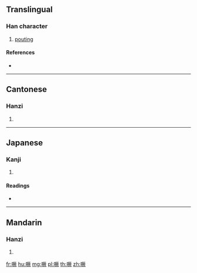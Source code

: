 ==Translingual==

===Han character===
{{Han char|rn=30|rad=口|as=12|sn=15|four=61087|canj=RMTO|ids=⿰口厥}}

# [[pouting]]

====References====
* {{Han ref|kx=0209.151|dkj=04347|hdz=10682.120|uh=5658|ud=22104|bh=E4FE|bd=58622}}

----

==Cantonese==

===Hanzi===
{{yue-hanzi|jyut=|y=kyut3}}

# {{defn|lang=yue|sort=口12}}

----

==Japanese==

===Kanji===
{{ja-kanji|grade=|rs=口12}}

# {{defn|lang=ja|sort=口12}}

====Readings====
* {{ja-readings|on=[[けつ]] (ketsu)|kun=}}

----

==Mandarin==

===Hanzi===
{{cmn-hanzi|pin=[[juē]] ([[jue1]])|wg=chüeh<sup>1</sup>}}

# {{defn|lang=cmn|sort=口12}}

[[fr:噘]]
[[hu:噘]]
[[mg:噘]]
[[pl:噘]]
[[th:噘]]
[[zh:噘]]